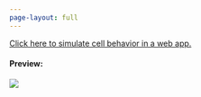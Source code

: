 ```yaml
---
page-layout: full
---
```


[Click here to simulate cell behavior in a web app.](https://vincentott.shinyapps.io/livelycells/){target="_blank"}


#### Preview:
![](./pictures/livelycells.png)